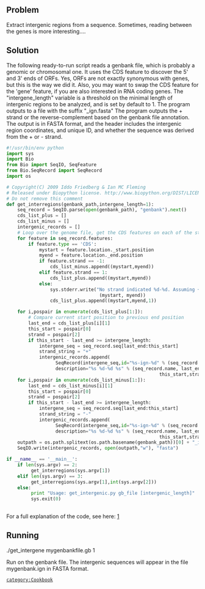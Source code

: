 == Problem ==
Extract intergenic regions from a sequence. Sometimes, reading between the genes is more interesting....

== Solution ==

The following ready-to-run script reads a genbank file, which is probably a genomic or chromosomal one. It uses the CDS feature to discover  the 5' and 3' ends of ORFs. Yes, ORFs are not exactly synonymous with genes, but this is the way we did it. Also, you may want to swap the CDS feature for the 'gene' feature, if you are also interested in RNA coding genes.  The "intergene_length" variable is a threshold on the minimal length of intergenic regions to be analyzed, and is set by default to 1. The program outputs to a file with the suffix "_ign.fasta" The program outputs the + strand or the reverse-complement based on the genbank file annotation. The output is in FASTA format, and the header includes the intergenic region coordinates, and unique ID, and whether the sequence was derived from the + or - strand.

<source lang=python>
#!/usr/bin/env python
import sys
import Bio
from Bio import SeqIO, SeqFeature
from Bio.SeqRecord import SeqRecord
import os

# Copyright(C) 2009 Iddo Friedberg & Ian MC Fleming
# Released under Biopython license. http://www.biopython.org/DIST/LICENSE
# Do not remove this comment
def get_interregions(genbank_path,intergene_length=1):
    seq_record = SeqIO.parse(open(genbank_path), "genbank").next()
    cds_list_plus = []
    cds_list_minus = []
    intergenic_records = []
    # Loop over the genome file, get the CDS features on each of the strands
    for feature in seq_record.features:
        if feature.type == 'CDS':
            mystart = feature.location._start.position
            myend = feature.location._end.position
            if feature.strand == -1:
                cds_list_minus.append((mystart,myend))
            elif feature.strand == 1:
                cds_list_plus.append((mystart,myend))
            else:
                sys.stderr.write("No strand indicated %d-%d. Assuming +\n" %
                                  (mystart, myend))
                cds_list_plus.append((mystart,myend,1))

    for i,pospair in enumerate(cds_list_plus[1:]):
        # Compare current start position to previous end position
        last_end = cds_list_plus[i][1]
        this_start = pospair[0]
        strand = pospair[2]
        if this_start - last_end >= intergene_length:
            intergene_seq = seq_record.seq[last_end:this_start]
            strand_string = "+"
            intergenic_records.append(
                  SeqRecord(intergene_seq,id="%s-ign-%d" % (seq_record.name,i),
                  description="%s %d-%d %s" % (seq_record.name, last_end+1,
                                                        this_start,strand_string)))
    for i,pospair in enumerate(cds_list_minus[1:]):
        last_end = cds_list_minus[i][1]
        this_start = pospair[0]
        strand = pospair[2]
        if this_start - last_end >= intergene_length:
            intergene_seq = seq_record.seq[last_end:this_start]
            strand_string = "-"
            intergenic_records.append(
                  SeqRecord(intergene_seq,id="%s-ign-%d" % (seq_record.name,i),
                  description="%s %d-%d %s" % (seq_record.name, last_end+1,
                                                        this_start,strand_string)))
    outpath = os.path.splitext(os.path.basename(genbank_path))[0] + "_ign.fasta"
    SeqIO.write(intergenic_records, open(outpath,"w"), "fasta")

if __name__ == '__main__':
    if len(sys.argv) == 2:
         get_interregions(sys.argv[1])
    elif len(sys.argv) == 3:
         get_interregions(sys.argv[1],int(sys.argv[2]))
    else:
         print "Usage: get_intergenic.py gb_file [intergenic_length]"
         sys.exit(0)
 
</source>

For a full explanation of the code, see here: [http://bytesizebio.net/index.php/2010/02/11/short-bioinformatic-hacks-reading-between-the-genes/]

== Running ==

<bash>
./get_intergene mygenbankfile.gb 1
</bash>

Run on the genbank file. The intergenic sequences will appear in the file mygenbank.ign in FASTA format.


 [[category:Cookbook]]